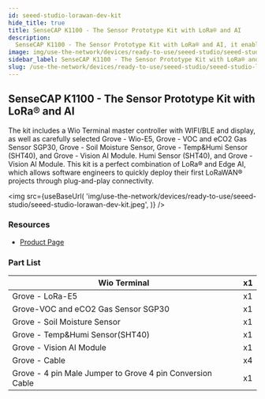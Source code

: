 ```yaml
---
id: seeed-studio-lorawan-dev-kit
hide_title: true
title: SenseCAP K1100 - The Sensor Prototype Kit with LoRa® and AI
description:
  SenseCAP K1100 - The Sensor Prototype Kit with LoRa® and AI, it enables you to rapidly digitize the world using LoRaWAN® and solve real-world challenges. With this plug-and-play toolkit, anyone can add AI to their edge devices and unlock the potential of AIoT.
image: img/use-the-network/devices/ready-to-use/seeed-studio/seeed-studio-lorawan-dev-kit.jpeg
sidebar_label: SenseCAP K1100 - The Sensor Prototype Kit with LoRa® and AI
slug: /use-the-network/devices/ready-to-use/seeed-studio/seeed-studio-lorawan-dev-kit
---
```



## SenseCAP K1100 - The Sensor Prototype Kit with LoRa® and AI

The kit includes a Wio Terminal master controller with WIFI/BLE and display, as well as carefully
selected Grove - Wio-E5, Grove - VOC and eCO2 Gas Sensor SGP30, Grove - Soil Moisture Sensor,
Grove - Temp&Humi Sensor (SHT40), and Grove - Vision AI Module. Humi Sensor (SHT40), and Grove -
Vision AI Module. This kit is a perfect combination of LoRa® and Edge AI, which allows software
engineers to quickly deploy their first LoRaWAN® projects through plug-and-play connectivity.

<img
  src={useBaseUrl(
    'img/use-the-network/devices/ready-to-use/seeed-studio/seeed-studio-lorawan-dev-kit.jpeg',
  )}
/>

### Resources

- [Product Page](https://www.seeedstudio.com/Seeed-Studio-LoRaWAN-Dev-Kit-p-5370.html)

### Part List

| Wio Terminal                                              | x1  |
| --------------------------------------------------------- | --- |
| Grove - LoRa-E5                                           | x1  |
| Grove-VOC and eCO2 Gas Sensor SGP30                       | x1  |
| Grove - Soil Moisture Sensor                              | x1  |
| Grove - Temp&Humi Sensor(SHT40)                           | x1  |
| Grove - Vision AI Module                                  | x1  |
| Grove - Cable                                             | x4  |
| Grove - 4 pin Male Jumper to Grove 4 pin Conversion Cable | x1  |
